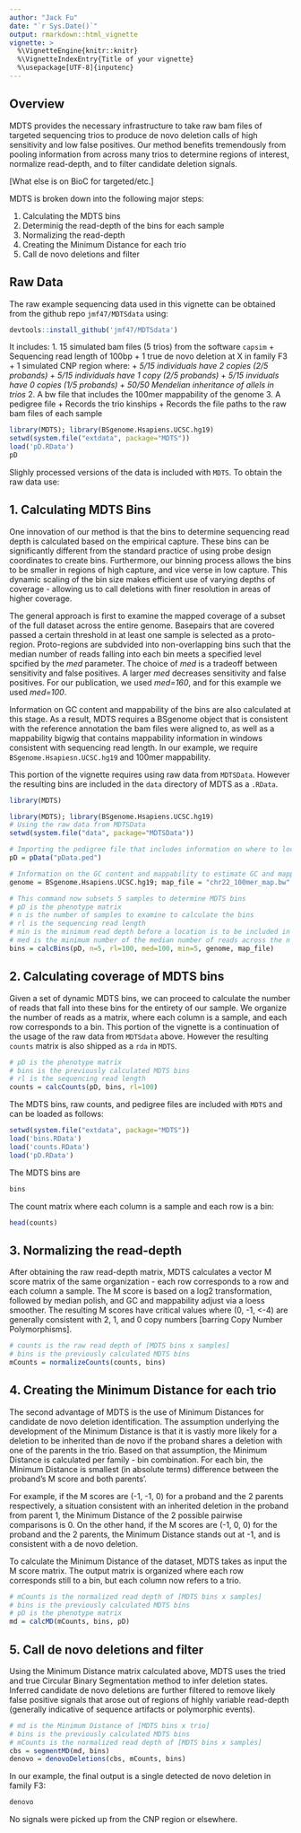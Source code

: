 ```yaml
---
author: "Jack Fu"
date: "`r Sys.Date()`"
output: rmarkdown::html_vignette
vignette: >
  %\VignetteEngine{knitr::knitr}
  %\VignetteIndexEntry{Title of your vignette}
  %\usepackage[UTF-8]{inputenc}
---
```


## Overview

MDTS provides the necessary infrastructure to take raw bam files of targeted sequencing trios to produce de novo deletion calls of high sensitivity and low false positives. Our method benefits tremendously from pooling information from across many trios to determine regions of interest, normalize read-depth, and to filter candidate deletion signals.

[What else is on BioC for targeted/etc.]

MDTS is broken down into the following major steps:

1. Calculating the MDTS bins
2. Determinig the read-depth of the bins for each sample
3. Normalizing the read-depth
4. Creating the Minimum Distance for each trio
5. Call de novo deletions and filter

## Raw Data

The raw example sequencing data used in this vignette can be obtained from the github repo `jmf47/MDTSdata` using:
```r
devtools::install_github('jmf47/MDTSdata')
```

It includes:
1. 15 simulated bam files (5 trios) from the software `capsim`
      + Sequencing read length of 100bp 
      + 1 true de novo deletion at X in family F3
      + 1 simulated CNP region where:
      + *5/15 individuals have 2 copies (2/5 probands)*
      + *5/15 individuals have 1 copy (2/5 probands)*
      + *5/15 inviduals have 0 copies (1/5 probands)*
      + *50/50 Mendelian inheritance of allels in trios*
2. A bw file that includes the 100mer mappability of the genome
3. A pedigree file 
      + Records the trio kinships 
      + Records the file paths to the raw bam files of each sample
```r
library(MDTS); library(BSgenome.Hsapiens.UCSC.hg19)
setwd(system.file("extdata", package="MDTS"))
load('pD.RData')
pD
```


Slighly processed versions of the data is included with `MDTS`. To obtain the raw data use:


## 1. Calculating MDTS Bins

One innovation of our method is that the bins to determine sequencing read depth is calculated based on the empirical capture. These bins can be significantly different from the standard practice of using probe design coordinates to create bins. Furthermore, our binning process allows the bins to be smaller in regions of high capture, and vice verse in low capture. This dynamic scaling of the bin size makes efficient use of varying depths of coverage - allowing us to call deletions with finer resolution in areas of higher coverage.

The general approach is first to examine the mapped coverage of a subset of the full dataset across the entire genome. Basepairs that are covered passed a certain threshold in at least one sample is selected as a proto-region. Proto-regions are subdvided into non-overlapping bins such that the median number of reads falling into each bin meets a specified level spcified by the *med* parameter. The choice of *med* is a tradeoff between sensitivity and false positives. A larger *med* decreases sensitivity and false positives. For our publication, we used *med=160*, and for this example we used *med=100*.

Information on GC content and mappability of the bins are also calculated at this stage. As a result, MDTS requires a BSgenome object that is consistent with the reference annotation the bam files were aligned to, as well as a mappability bigwig that contains mappability information in windows consistent with sequencing read length. In our example, we require `BSgenome.Hsapiesn.UCSC.hg19` and 100mer mappability.

This portion of the vignette requires using raw data from `MDTSData`. However the resulting bins are included in the `data` directory of MDTS as a `.RData`.

```r
library(MDTS)
```

```r
library(MDTS); library(BSgenome.Hsapiens.UCSC.hg19)
# Using the raw data from MDTSData
setwd(system.file("data", package="MDTSData")) 

# Importing the pedigree file that includes information on where to locate the raw bam files
pD = pData("pData.ped")

# Information on the GC content and mappability to estimate GC and mappability for the MDTS bins
genome = BSgenome.Hsapiens.UCSC.hg19; map_file = "chr22_100mer_map.bw"

# This command now subsets 5 samples to determine MDTS bins
# pD is the phenotype matrix
# n is the number of samples to examine to calculate the bins
# rl is the sequencing read length
# min is the minimum read depth before a location is to be included in a proto region
# med is the minimum number of the median number of reads across the n samples in a bin.
bins = calcBins(pD, n=5, rl=100, med=100, min=5, genome, map_file)
```

## 2. Calculating coverage of MDTS bins

Given a set of dynamic MDTS bins, we can proceed to calculate the number of reads that fall into these bins for the entirety of our sample. We organize the number of reads as a matrix, where each column is a sample, and each row corresponds to a bin. This portion of the vignette is a continuation of the usage of the raw data from `MDTSdata` above. However the resulting `counts` matrix is also shipped as a `rda` in `MDTS`.

```r
# pD is the phenotype matrix
# bins is the previously calculated MDTS bins
# rl is the sequencing read length
counts = calcCounts(pD, bins, rl=100)
```

The MDTS bins, raw counts, and pedigree files are included with `MDTS` and can be loaded as follows:
```r
setwd(system.file("extdata", package="MDTS"))
load('bins.RData')
load('counts.RData')
load('pD.RData')
```
The MDTS bins are
```r
bins
```
The count matrix where each column is a sample and each row is a bin:
```r
head(counts)
```

## 3. Normalizing the read-depth

After obtaining the raw read-depth matrix, MDTS calculates a vector M score matrix of the same organization - each row corresponds to a row and each column a sample. The M score is based on a log2 transformation, followed by median polish, and GC and mappability adjust via a loess smoother. The resulting M scores have critical values where (0, -1, <-4) are generally consistent with 2, 1, and 0 copy numbers [barring Copy Number Polymorphisms].

```r
# counts is the raw read depth of [MDTS bins x samples]
# bins is the previously calculated MDTS bins
mCounts = normalizeCounts(counts, bins)
```

## 4. Creating the Minimum Distance for each trio

The second advantage of MDTS is the use of Minimum Distances for candidate de novo deletion identification. The assumption underlying the development of the Minimum Distance is that it is vastly more likely for a deletion to be inherited than de novo if the proband shares a deletion with one of the parents in the trio. Based on that assumption, the Minimum Distance is calculated per family - bin combination. For each bin, the Minimum Distance is smallest (in absolute terms) difference between the proband's M score and both parents'. 

For example, if the M scores are (-1, -1, 0) for a proband and the 2 parents respectively, a situation consistent with an inherited deletion in the proband from parent 1, the Minimum Distance of the 2 possible pairwise comparisons is 0. On the other hand, if the M scores are (-1, 0, 0) for the proband and the 2 parents, the Minimum Distance stands out at -1, and is consistent with a de novo deletion. 

To calculate the Minimum Distance of the dataset, MDTS takes as input the M score matrix. The output matrix is organized where each row corresponds still to a bin, but each column now refers to a trio.

```r
# mCounts is the normalized read depth of [MDTS bins x samples]
# bins is the previously calculated MDTS bins
# pD is the phenotype matrix
md = calcMD(mCounts, bins, pD)
```

## 5. Call de novo deletions and filter

Using the Minimum Distance matrix calculated above, MDTS uses the tried and true Circular Binary Segmentation method to infer deletion states. Inferred candidate de novo deletions are further filtered to remove likely false positive signals that arose out of regions of highly variable read-depth (generally indicative of sequence artifacts or polymorphic events).

```r
# md is the Minimum Distance of [MDTS bins x trio]
# bins is the previously calculated MDTS bins
# mCounts is the normalized read depth of [MDTS bins x samples]
cbs = segmentMD(md, bins)
denovo = denovoDeletions(cbs, mCounts, bins)
```

In our example, the final output is a single detected de novo deletion in family F3:

```r
denovo
```

No signals were picked up from the CNP region or elsewhere.